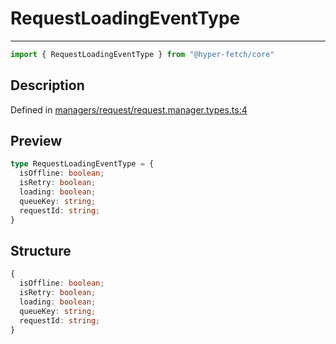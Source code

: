 

# RequestLoadingEventType

<div class="api-docs__separator" data-reactroot="">

---

</div><div class="api-docs__import" data-reactroot="">

```ts
import { RequestLoadingEventType } from "@hyper-fetch/core"
```

</div><div class="api-docs__section">

## Description

</div><div class="api-docs__description"><span class="api-docs__do-not-parse">



</span></div><p class="api-docs__definition">

Defined in [managers/request/request.manager.types.ts:4](https://github.com/BetterTyped/hyper-fetch/blob/c44d728f/packages/core/src/managers/request/request.manager.types.ts#L4)

</p><div class="api-docs__section">

## Preview

</div><div class="api-docs__preview type">

```ts
type RequestLoadingEventType = {
  isOffline: boolean; 
  isRetry: boolean; 
  loading: boolean; 
  queueKey: string; 
  requestId: string; 
}
```

</div><div class="api-docs__section">

## Structure

</div><div class="api-docs__returns">

```ts
{
  isOffline: boolean;
  isRetry: boolean;
  loading: boolean;
  queueKey: string;
  requestId: string;
}
```

</div>